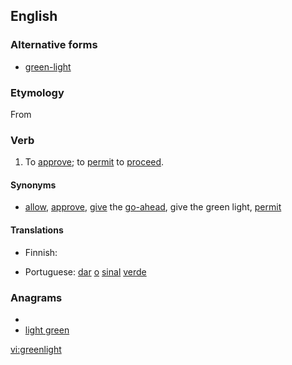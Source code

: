 ==English==

===Alternative forms===
* [[green-light]]

===Etymology===
From {{term|green light}}

===Verb===
{{en-verb|greenlights|greenlighting|'''[[greenlit]]''' ''or'' '''[[greenlighted]]'''}}

# {{transitive|idiomatic}} To [[approve]]; to [[permit]] to [[proceed]].

====Synonyms====
* {{i-c|approve}} [[allow]], [[approve]], [[give]] the [[go-ahead]], give the green light, [[permit]]

====Translations====
{{trans-top|to approve}}
* Finnish: {{t+|fi|näyttää}} {{t+|fi|vihreä|alt=vihreää}} {{t+|fi|valo|alt=valoa}}
{{trans-mid}}
* Portuguese: [[dar]] [[o]] [[sinal]] [[verde]]
{{trans-bottom}}

===Anagrams===
* {{alphagram|eegghilnrt}}
* [[light green#English|light green]]

[[vi:greenlight]]